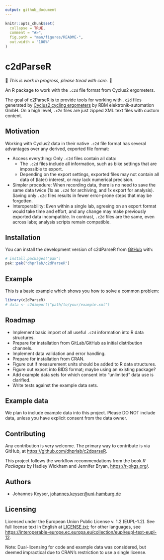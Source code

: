 ```yaml
---
output: github_document
---
```


<!--
NOTE: README.md is generated from README.Rmd. Make sure to edit README.Rmd.

SPDX-FileCopyrightText: 2025 Johannes Keyser <johannes.keyser@uni-hamburg.de>
SPDX-License-Identifier: EUPL-1.2
-->

```r
knitr::opts_chunk$set(
  collapse = TRUE,
  comment = "#>",
  fig.path = "man/figures/README-",
  out.width = "100%"
)
```

# c2dParseR

:::{warning}
🚧 _This is work in progress, please tread with care._ 🚧
:::

An R package to work with the `.c2d` file format from Cyclus2 ergometers.

<!-- badges: start -->
<!-- badges: end -->

The goal of c2ParseR is to provide tools for working with `.c2d` files generated by [Cyclus2 cycling ergometers](https://www.cyclus2.com/en/) by RBM elektronik-automation GmbH.
On a high level, `.c2d` files are just zipped XML text files with custom content.

## Motivation

Working with Cyclus2 data in their native `.c2d` file format has several advantages over any derived, exported file format:

- Access everything: Only `.c2d` files contain all data:
  - The `.c2d` files include all information, such as bike settings that are impossible to export.
  - Depending on the export settings, exported files may not contain all data of (later) interest, or may lack numerical precision.
- Simpler procedure: When recording data, there is no need to save the same data twice (1x as `.c2d` for archiving, and 1x export for analysis).
  Saving only `.c2d` files results in fewer error-prone steps that may be forgotten.
- Interoperability: Even within a single lab, agreeing on an export format would take time and effort, and any change may make previously exported data incompatible.
  In contrast, `.c2d` files are the same, even across labs; analysis scripts remain compatible.

## Installation

You can install the development version of c2dParseR from [GitHub](https://github.com/) with:

``` r
# install.packages("pak")
pak::pak("dhprlab/c2dParseR")
```

## Example

This is a basic example which shows you how to solve a common problem:

```r
library(c2dParseR)
# data <- c2dimport("path/to/your/example.xml")
```

## Roadmap

- Implement basic import of all useful `.c2d` information into R data structures.
- Prepare for installation from GitLab/GitHub as initial distribution channels.
- Implement data validation and error handling.
- Prepare for installation from CRAN.
- Figure out if measurement units should be added to R data structures.
- Figure out export into BIDS format; maybe using an existing package?
- Add example data sets for which consent into "unlimited" data use is clarified.
- Write tests against the example data sets.

## Example data

We plan to include example data into this project.
Please DO NOT include data, unless you have explicit consent from the data owner.

## Contributing

Any contribution is very welcome.
The primary way to contribute is via GitHub, at <https://github.com/dhprlab/c2dparseR>.

This project follows the workflow recommendations from the book _R Packages_ by Hadley Wickham and Jennifer Bryan, <https://r-pkgs.org/>.

## Authors

- Johannes Keyser, <johannes.keyser@uni-hamburg.de>

## Licensing

Licensed under the European Union Public License v. 1.2 (EUPL-1.2).
See full license text in English at [LICENSE.txt](LICENSE.txt); for other languages, see <https://interoperable-europe.ec.europa.eu/collection/eupl/eupl-text-eupl-12>.

Note: Dual-licensing for code and example data was considered, but deemed impractical due to CRAN's restriction to use a single license.
